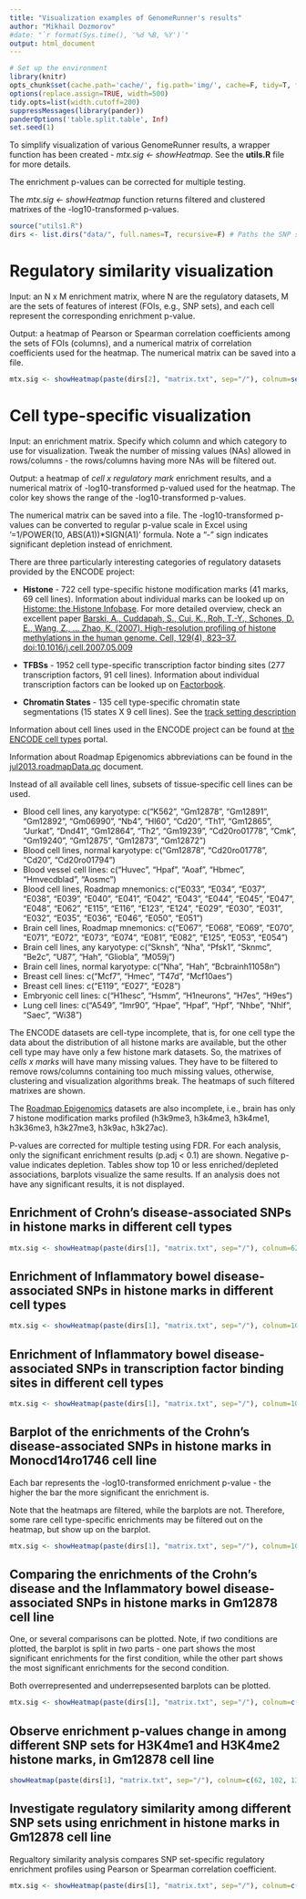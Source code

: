 ```yaml
---
title: "Visualization examples of GenomeRunner's results"
author: "Mikhail Dozmorov"
#date: "`r format(Sys.time(), '%d %B, %Y')`"
output: html_document
---
```


```r
# Set up the environment
library(knitr) 
opts_chunk$set(cache.path='cache/', fig.path='img/', cache=F, tidy=T, fig.keep='high', dpi=300,  echo=T, autodep=T, width=200, warning=FALSE, comment=NA)
options(replace.assign=TRUE, width=500)
tidy.opts=list(width.cutoff=200)
suppressMessages(library(pander))
panderOptions('table.split.table', Inf)
set.seed(1)
```

To simplify visualization of various GenomeRunner results, a wrapper function has been created - *mtx.sig <- showHeatmap*. See the **utils.R** file for more details.

The enrichment p-values can be corrected for multiple testing. 

The *mtx.sig <- showHeatmap* function returns filtered and clustered matrixes of the -log10-transformed p-values. 

```r
source("utils1.R")
dirs <- list.dirs("data/", full.names=T, recursive=F) # Paths the SNP sets analyses
```

Regulatory similarity visualization
===
Input: an N x M enrichment matrix, where N are the regulatory datasets, M are the sets of features of interest (FOIs, e.g., SNP sets), and each cell represent the corresponding enrichment p-value.

Output: a heatmap of Pearson or Spearman correlation coefficients among the sets of FOIs (columns), and a numerical matrix of correlation coefficients used for the heatmap. The numerical matrix can be saved into a file.

```r
mtx.sig <- showHeatmap(paste(dirs[2], "matrix.txt", sep="/"), colnum=seq(1,50), factor="none", cell="none", isLog10=FALSE, adjust="none", pval=0.5, numtofilt=1, toPlot="corrSpearman")
```

Cell type-specific visualization
===

Input: an enrichment matrix. Specify which column and which category to use for visualization. Tweak the number of missing values (NAs) allowed in rows/columns - the rows/columns having more NAs will be filtered out.

Output: a heatmap of *cell x regulatory mark* enrichment results, and a numerical matrix of -log10-transformed p-valued used for the heatmap. The color key shows the range of the -log10-transformed p-values.

The numerical matrix can be saved into a file. The -log10-transformed p-values can be converted to regular p-value scale in Excel using '=1/POWER(10, ABS(A1))*SIGN(A1)' formula. Note a "-" sign indicates significant depletion instead of enrichment.

There are three particularly interesting categories of regulatory datasets provided by the ENCODE project:

* **Histone** - 722 cell type-specific histone modification marks (41 marks, 69 cell lines). Information about individual marks can be looked up on [Histome: the Histone Infobase](http://www.actrec.gov.in/histome/searchgoog.php). For more detailed overview, check an excellent paper [Barski, A., Cuddapah, S., Cui, K., Roh, T.-Y., Schones, D. E., Wang, Z., … Zhao, K. (2007). High-resolution profiling of histone methylations in the human genome. Cell, 129(4), 823–37. doi:10.1016/j.cell.2007.05.009](http://www.sciencedirect.com/science/article/pii/S0092867407006009)

* **TFBSs** - 1952 cell type-specific transcription factor binding sites (277 transcription factors, 91 cell lines). Information about individual transcription factors can be looked up on [Factorbook](http://factorbook.org/mediawiki/index.php/Welcome_to_factorbook).

* **Chromatin States** - 135 cell type-specific chromatin state segmentations (15 states X 9 cell lines). See the [track setting description](http://genome.ucsc.edu/cgi-bin/hgTrackUi?hgsid=409202813_FOl2Y2hYFxIGcu5y8QH02oEAazUK&g=wgEncodeBroadHmm&hgTracksConfigPage=configure)

Information about cell lines used in the ENCODE project can be found at [the ENCODE cell types](http://genome.ucsc.edu/ENCODE/cellTypes.html) portal.

Information about Roadmap Epigenomics abbreviations can be found in the [jul2013.roadmapData.qc](https://docs.google.com/spreadsheet/ccc?key=0Am6FxqAtrFDwdHU1UC13ZUxKYy1XVEJPUzV6MEtQOXc&usp=sharing) document.

Instead of all available cell lines, subsets of tissue-specific cell lines can be used.

* Blood cell lines, any karyotype: c("K562", "Gm12878", "Gm12891", "Gm12892", "Gm06990", "Nb4", "Hl60", "Cd20", "Th1", "Gm12865", "Jurkat", "Dnd41", "Gm12864", "Th2", "Gm19239", "Cd20ro01778", "Cmk", "Gm19240", "Gm12875", "Gm12873", "Gm12872")
* Blood cell lines, normal karyotype: c("Gm12878", "Cd20ro01778", "Cd20", "Cd20ro01794")
* Blood vessel cell lines: c("Huvec", "Hpaf", "Aoaf", "Hbmec", "Hmvecdblad", "Aosmc")
* Blood cell lines, Roadmap mnemonics: c("E033", "E034", "E037", "E038", "E039", "E040", "E041", "E042", "E043", "E044", "E045", "E047", "E048", "E062", "E115", "E116", "E123", "E124", "E029", "E030", "E031", "E032", "E035", "E036", "E046", "E050", "E051")
* Brain cell lines, Roadmap mnemonics: c("E067", "E068", "E069", "E070", "E071", "E072", "E073", "E074", "E081", "E082", "E125", "E053", "E054")
* Brain cell lines, any karyotype: c("Sknsh", "Nha", "Pfsk1", "Sknmc", "Be2c", "U87", "Hah", "Gliobla", "M059j")
* Brain cell lines, normal karyotype: c("Nha", "Hah", "Bcbrainh11058n")
* Breast cell lines: c("Mcf7", "Hmec", "T47d", "Mcf10aes")
* Breast cell lines: c("E119", "E027", "E028")
* Embryonic cell lines: c("H1hesc", "Hsmm", "H1neurons", "H7es", "H9es")
* Lung cell lines: c("A549", "Imr90", "Hpae", "Hpaf", "Hpf", "Nhbe", "Nhlf", "Saec", "Wi38")

The ENCODE datasets are cell-type incomplete, that is, for one cell type the data about the distribution of all histone marks are available, but the other cell type may have only a few histone mark datasets. So, the matrixes of *cells x marks* will have many missing values. They have to be filtered to remove rows/columns containing too much missing values, otherwise, clustering and visualization algorithms break. The heatmaps of such filtered matrixes are shown.

The [Roadmap Epigenomics](https://sites.google.com/site/anshulkundaje/projects/epigenomeroadmap) datasets are also incomplete, i.e., brain has only 7 histone modification marks profiled (h3k9me3, h3k4me3, h3k4me1, h3k36me3, h3k27me3, h3k9ac, h3k27ac).

P-values are corrected for multiple testing using FDR. For each analysis, only the significant enrichment results (p.adj < 0.1) are shown. Negative p-value indicates depletion. Tables show top 10 or less enriched/depleted associations, barplots visualize the same results. If an analysis does not have any significant results, it is not displayed.

Enrichment of **Crohn's disease**-associated SNPs in **histone marks** in different cell types
---
```r
mtx.sig <- showHeatmap(paste(dirs[1], "matrix.txt", sep="/"), colnum=62, factor="Histone", cell="none", isLog10=FALSE, adjust="none", pval=0.1, numtofilt=3, toPlot="heat")
```

Enrichment of **Inflammatory bowel disease**-associated SNPs in **histone marks** in different cell types
---
```r
mtx.sig <- showHeatmap(paste(dirs[1], "matrix.txt", sep="/"), colnum=102, factor="Histone", cell="none", isLog10=FALSE, adjust="none", pval=0.1, numtofilt=5, toPlot="heat")
```

Enrichment of **Inflammatory bowel disease**-associated SNPs in **transcription factor binding sites** in different cell types
---
```r
mtx.sig <- showHeatmap(paste(dirs[1], "matrix.txt", sep="/"), colnum=102, factor="Tfbs", cell="none", isLog10=FALSE, adjust="fdr", pval=0.1, numtofilt=2, toPlot="heat")
```

Barplot of the enrichments of the Crohn's disease-associated SNPs in histone marks in Monocd14ro1746 cell line
---
Each bar represents the -log10-transformed enrichment p-value - the higher the bar the more significant the enrichment is.

Note that the heatmaps are filtered, while the barplots are not. Therefore, some rare cell type-specific enrichments may be filtered out on the heatmap, but show up on the barplot.

```r
mtx.sig <- showHeatmap(paste(dirs[1], "matrix.txt", sep="/"), colnum=102, factor="Histone", cell="Monocd14ro1746", isLog10=FALSE, adjust="fdr", pval=0.1, numtofilt=7, toPlot="barup")
```

Comparing the enrichments of the Crohn's disease and the Inflammatory bowel disease-associated SNPs in histone marks in Gm12878 cell line
---
One, or several comparisons can be plotted. Note, if *two* conditions are plotted, the barplot is split in *two* parts - one part shows the most significant enrichments for the first condition, while the other part shows the most significant enrichments for the second condition. 

Both overrepresented and underrepsesented barplots can be plotted.

```r
mtx.sig <- showHeatmap(paste(dirs[1], "matrix.txt", sep="/"), colnum=c(62, 102), factor="Histone", cell="Gm12878", isLog10=FALSE, adjust="fdr", pval=0.1, numtofilt=7, toPlot="barup")
```

Observe enrichment p-values change in among different SNP sets for H3K4me1 and H3K4me2 histone marks, in Gm12878 cell line
---

```r
showHeatmap(paste(dirs[1], "matrix.txt", sep="/"), colnum=c(62, 102, 135, 195), factor="H3k4me1|H3k4me2", cell="Gm12878", isLog10=FALSE, adjust="none", pval=0.1, numtofilt=1, toPlot="lines")
```

Investigate regulatory similarity among different SNP sets using enrichment in histone marks in Gm12878 cell line
---
Regualtory similarity analysis compares SNP set-specific regulatory enrichment profiles using Pearson or Spearman correlation coefficient.
```r
mtx.sig <- showHeatmap(paste(dirs[1], "matrix.txt", sep="/"), colnum=c(62, 102, 135, 195), factor="Histone", cell="Gm12878", isLog10=FALSE, adjust="none", pval=0.1, numtofilt=1, toPlot="corrPearson")
```


